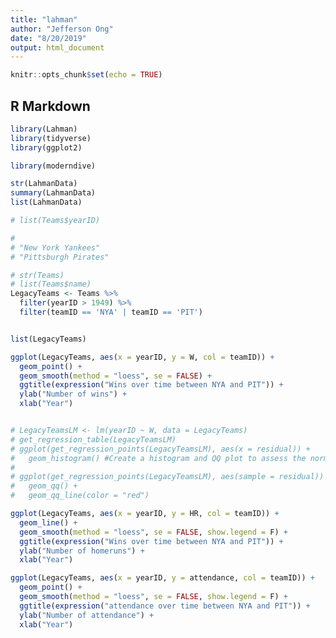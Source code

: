```yaml
---
title: "lahman"
author: "Jefferson Ong"
date: "8/20/2019"
output: html_document
---
```


```r
knitr::opts_chunk$set(echo = TRUE)
```

## R Markdown
```r
library(Lahman)
library(tidyverse)
library(ggplot2)

library(moderndive)
```

```r
str(LahmanData)
summary(LahmanData)
list(LahmanData)
```

```r
# list(Teams$yearID)
```


```r
#  
# "New York Yankees"
# "Pittsburgh Pirates" 

# str(Teams)
# list(Teams$name)
LegacyTeams <- Teams %>%
  filter(yearID > 1949) %>%
  filter(teamID == 'NYA' | teamID == 'PIT')


list(LegacyTeams)
```



```r

ggplot(LegacyTeams, aes(x = yearID, y = W, col = teamID)) +
  geom_point() +
  geom_smooth(method = "loess", se = FALSE) +
  ggtitle(expression("Wins over time between NYA and PIT")) +
  ylab("Number of wins") +
  xlab("Year")



```
```r
# LegacyTeamsLM <- lm(yearID ~ W, data = LegacyTeams)
# get_regression_table(LegacyTeamsLM) 
# ggplot(get_regression_points(LegacyTeamsLM), aes(x = residual)) +
#   geom_histogram() #Create a histogram and QQ plot to assess the normality of the residuals
# 
# ggplot(get_regression_points(LegacyTeamsLM), aes(sample = residual)) + 
#   geom_qq() +
#   geom_qq_line(color = "red")
```


```r
ggplot(LegacyTeams, aes(x = yearID, y = HR, col = teamID)) +
  geom_line() +
  geom_smooth(method = "loess", se = FALSE, show.legend = F) +
  ggtitle(expression("Wins over time between NYA and PIT")) +
  ylab("Number of homeruns") +
  xlab("Year")
```

```r
ggplot(LegacyTeams, aes(x = yearID, y = attendance, col = teamID)) +
  geom_point() +
  geom_smooth(method = "loess", se = FALSE, show.legend = F) +
  ggtitle(expression("attendance over time between NYA and PIT")) +
  ylab("Number of attendance") +
  xlab("Year")

```




























